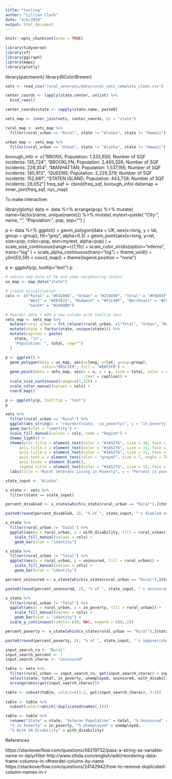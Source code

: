 ```yaml
---
title: "testing"
author: "Lillian Clark"
date: "4/6/2020"
output: html_document
---
```


```r
knitr::opts_chunk$set(echo = TRUE)
```


```r
library(tidyverse)
library(sf)
library(ggiraph)
library(maps)
library(plotly)
```
library(patchwork)
library(RColorBrewer)

```r
vets <- read_csv("rural_veterans/data/rural_vets_complete_clean.csv")
```


```r
center_coords <- lapply(state.center, unlist) %>%
  bind_rows()

center_coords$state <- sapply(state.name, paste0)

vets_map <- inner_join(vets, center_coords, by = "state")

rural_map <- vets_map %>%
  filter(rural_urban == "Rural", state != "Alaska", state != "Hawaii")

urban_map <- vets_map %>%
  filter(rural_urban == "Urban", state != "Alaska", state != "Hawaii")
```

borough_info <- c("BRONX; Population: 1,332,650; Number of SQF incidents: 135,724", "BROOKLYN; Population: 2,465,326; Number of SQF incidents: 228,354", "MANHATTAN; Population: 1,537,195; Number of SQF incidents: 140,913", "QUEENS; Population: 2,229,379; Number of SQF incidents: 152,681", "STATEN ISLAND; Population: 443,728; Number of SQF incidents: 28,052")
freq_sqf <- cbind(freq_sqf, borough_info)
datamap <- inner_join(freq_sqf, nyc_map)

To make interactive:

library(plotly)
data <- data %>%
  arrange(pop) %>%
  mutate( name=factor(name, unique(name))) %>%
  mutate( mytext=paste(
    "City: ", name, "\n", 
    "Population: ", pop, sep="")
  )

p <- data %>%
  ggplot() +
    geom_polygon(data = UK, aes(x=long, y = lat, group = group), fill="grey", alpha=0.3) +
    geom_point(aes(x=long, y=lat, size=pop, color=pop, text=mytext, alpha=pop) ) +
    scale_size_continuous(range=c(1,15)) +
    scale_color_viridis(option="inferno", trans="log" ) +
    scale_alpha_continuous(trans="log") +
    theme_void() +
    ylim(50,59) +
    coord_map() +
    theme(legend.position = "none")
 
p <- ggplotly(p, tooltip="text")
p


```r
# obtain map data of PA and some neighboring states
us_map <- map_data("state")

# create visualization
cols <- c("Rural" = "#F4200B", "Urban" = "#2C0A90", "Total" = "#F4D03F",
          "West" = "#E67E22", "Midwest" = "#F1C40F", "Northeast" = "#C0392B", 
          "South" = "#2980B9")
```

```r
# Reorder data + Add a new column with tooltip text
vets_map <- vets_map %>%
  mutate(rural_urban = fct_relevel(rural_urban, c("Total", "Urban", "Rural"))) %>%
  mutate(state = factor(state, unique(state))) %>%
  mutate(caption = paste(
    state, "\n", 
    "Population: ", total, sep="")
  )

p <- ggplot() + 
  geom_polygon(data = us_map, aes(x=long, y=lat, group=group),
                color="#85C1E9", fill = "#EBF5FB") +
  geom_point(data = vets_map, aes(x = x, y = y, size = total, color = rural_urban, alpha = .7,
                                   text = caption)) +
  scale_size_continuous(range=c(1,15)) +
  scale_color_manual(values = cols) +
  coord_map()

p <- ggplotly(p, tootltip = "text")
p
```

```r
vets %>%
  filter(rural_urban == "Rural") %>%
  ggplot(aes_string(x = "reorder(state, -in_poverty)", y = "in_poverty", fill = "region")) +
  geom_bar(stat = "identity") +
  scale_fill_manual(values = cols, name = "Region") +
  theme_light() +
  theme(plot.title = element_text(color = "#1A5276", size = 18, face = "bold"),
      axis.title.x = element_text(color = "#1A5276", size = 11, face = "bold"),
      axis.title.y = element_text(color = "#1A5276", size = 11, face = "bold"),
      axis.text.x = element_text(color = "gray45", size = 7, angle = 70, hjust = 1),
      axis.ticks = element_blank(),
      legend.title = element_text(color = "#1A5276", size = 11, face = "bold"))+
  labs(title = "Rural Veterans Living in Poverty", y = "Percent in poverty", x = "State")
```

```r
state_input <- "Alaska"

x_state <- vets %>%
  filter(state == state_input)

percent_disabled <- x_state[which(x_state$rural_urban == "Rural"),]$total * x_state[which(x_state$rural_urban == "Rural"),]$with_disability / 100 / (x_state[which(x_state$rural_urban == "Total"),]$total * x_state[which(x_state$rural_urban == "Total"),]$with_disability / 100) * 100

paste0(round(percent_disabled, 2), "% of ", state_input, "'s diabled veterans live in rural areas")

x_state %>%
  filter(rural_urban != "Total") %>%
  ggplot(aes(x = rural_urban, y = with_disability, fill = rural_urban)) +
    scale_fill_manual(values = cols) +
    geom_bar(stat = "identity")

x_state %>%
  filter(rural_urban != "Total") %>%
  ggplot(aes(x = rural_urban, y = uninsured, fill = rural_urban)) +
    scale_fill_manual(values = cols) +
    geom_bar(stat = "identity")

percent_uninsured <- x_state[which(x_state$rural_urban == "Rural"),]$total * x_state[which(x_state$rural_urban == "Rural"),]$uninsured / 100 / (x_state[which(x_state$rural_urban == "Total"),]$total * x_state[which(x_state$rural_urban == "Total"),]$uninsured / 100) * 100

paste0(round(percent_uninsured, 2), "% of ", state_input, "'s uninsured veterans live in rural areas")

x_state %>%
  filter(rural_urban != "Total") %>%
  ggplot(aes(x = rural_urban, y = in_poverty, fill = rural_urban)) +
    scale_fill_manual(values = cols) +
    geom_bar(stat = "identity") +
  scale_y_continuous(limits= c(0, NA), expand = c(0,.2))

percent_poverty <- x_state[which(x_state$rural_urban == "Rural"),]$total * x_state[which(x_state$rural_urban == "Rural"),]$in_poverty / 100 / (x_state[which(x_state$rural_urban == "Total"),]$total * x_state[which(x_state$rural_urban == "Total"),]$in_poverty / 100) * 100

paste0(round(percent_poverty, 2), "% of ", state_input, "'s impoverished veterans live in rural areas ")
```

```r
input_search_ru <- "Rural"
input_search_percent <- 7
input_search_charac <- "uninsured"

table <- vets %>%
  filter(rural_urban == input_search_ru, get(input_search_charac) > input_search_percent) %>%
  select(state, total, in_poverty, unemployed, uninsured, with_disability) %>%
  arrange(desc(get(input_search_charac)))

table <- subset(table, select=c(1:2, get(input_search_charac), 3:6))
  
table <- table %>%
  subset(select=which(!duplicated(names(.)))) 

table <- table %>%
  rename("State" = state, "Veteran Population" = total, "% Uninsured" = uninsured, 
  "% in Poverty" = in_poverty, "% Unemployed" = unemployed, 
  "% With VA Disability" = with_disability)

```

References 

https://stackoverflow.com/questions/48219732/pass-a-string-as-variable-name-in-dplyrfilter
http://www.sthda.com/english/wiki/reordering-data-frame-columns-in-r#reorder-column-by-name
https://stackoverflow.com/questions/24142942/how-to-remove-duplicated-column-names-in-r